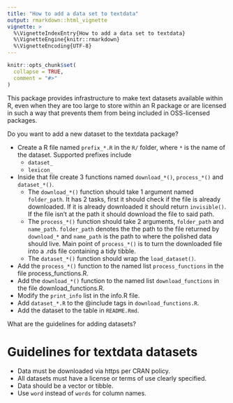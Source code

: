 ```yaml
---
title: "How to add a data set to textdata"
output: rmarkdown::html_vignette
vignette: >
  %\VignetteIndexEntry{How to add a data set to textdata}
  %\VignetteEngine{knitr::rmarkdown}
  %\VignetteEncoding{UTF-8}
---
```


```r
knitr::opts_chunk$set(
  collapse = TRUE,
  comment = "#>"
)
```

This package provides infrastructure to make text datasets available within R, even when they are too large to store within an R package or are licensed in such a way that prevents them from being included in OSS-licensed packages.

Do you want to add a new dataset to the textdata package?

- Create a  R file named `prefix_*.R` in the `R/` folder, where `*` is the name of the dataset. Supported prefixes include
    - `dataset_`
    - `lexicon_`
- Inside that file create 3 functions named `download_*()`, `process_*()` and `dataset_*()`.
  - The `download_*()` function should take 1 argument named `folder_path`. It has 2 tasks, first it should check if the file is already downloaded. If it is already downloaded it should return `invisible()`. If the file isn't at the path it should download the file to said path.
  - The `process_*()` function should take 2 arguments, `folder_path` and `name_path`. `folder_path` denotes the the path to the file returned by `download_*` and `name_path` is the path to where the polished data should live. Main point of `process_*()` is to turn the downloaded file into a .rds file containing a tidy tibble.
  - The `dataset_*()` function should wrap the `load_dataset()`.
- Add the `process_*()` function to the named list `process_functions` in the file process_functions.R.
- Add the `download_*()` function to the named list `download_functions` in the file download_functions.R.
- Modify the `print_info` list in the info.R file.
- Add `dataset_*.R` to the @include tags in `download_functions.R`.
- Add the dataset to the table in `README.Rmd`.

What are the guidelines for adding datasets?

# Guidelines for textdata datasets

- Data must be downloaded via https per CRAN policy.
- All datasets must have a license or terms of use clearly specified.
- Data should be a vector or tibble.
- Use `word` instead of `words` for column names.
